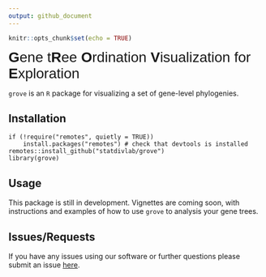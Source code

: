 ```yaml
---
output: github_document
---
```

<!-- README.md is generated from README.Rmd. Please edit that file -->
```r
knitr::opts_chunk$set(echo = TRUE)
```
<span style="font-family:Arial; font-size:2em;"> **G**ene t**R**ee **O**rdination **V**isualization for **E**xploration</span>

`grove` is an `R` package for visualizing a set of gene-level phylogenies. 

## Installation

```
if (!require("remotes", quietly = TRUE))
    install.packages("remotes") # check that devtools is installed
remotes::install_github("statdivlab/grove") 
library(grove)
```

## Usage 
This package is still in development. Vignettes are coming soon, with instructions and examples of how to use `grove` to analysis
your gene trees. 

## Issues/Requests 

If you have any issues using our software or further questions please submit an issue [here](https://github.com/statdivlab/grove/issues). 
